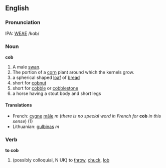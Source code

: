 ==English==

===Pronunciation===
IPA: [[WEAE]] /kɑb/

===Noun===
'''cob'''

#A male [[swan]].
#The portion of a [[corn]] plant around which the kernels grow.
#a spherical shaped [[loaf]] of [[bread]]
#short for [[cobnut]]
#short for [[cobble]] or [[cobblestone]]
#a horse having a stout body and short legs


====Translations====
*French: [[cygne]] [[mâle]] ''m'' (''there is no special word in French for'' '''cob''' ''in this sense'') (1)
*Lithuanian: [[gulbinas]] ''m''

===Verb===
'''to cob'''
#(possibly colloquial, N UK) to [[throw]], [[chuck]], [[lob]]